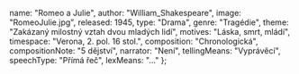 
  name: "Romeo a Julie",
  author: "William_Shakespeare",
  image: "RomeoJulie.jpg",
  released: 1945,
  type: "Drama",
  genre: "Tragédie",
  theme: "Zakázaný milostný vztah dvou mladých lidí",
  motives: "Láska, smrt, mládí",
  timespace: "Verona, 2. pol. 16 stol.",
  composition: "Chronologická",
  compositionNote: "5 dějství",
  narrator: "Není",
  tellingMeans: "Vyprávěcí",
  speechType: "Přímá řeč",
  lexMeans: "..."
};

<Title book={book} />

<Book book={book} />

## Postavy

### Romeo

Syn Monteka, 14 let, prvně povrchně zamilován do Rosaliny, později se zcela zamiluje do Julie.
Hrdý, čestný, romantický

### Julie
Dcera Kapuleta, 13 let, naivní, plně miluje Romea a pro něj i zemřela.

### Vavřinec
Františkán, moudrý, typická středověká postava, ale soucítí s oběma milenci a chce jim pomoct.

### Paris
Mladý šlechtit, příbuzný vévody. Chce si vzít Julii

### Montek, Kapulet
Hlavy dvou znepřátelených rodů, hrdí

### Rosalina
Romeova původní láska

### Tybalt
Bratranec Julie, bojovný, agresivní

### Merkucio
Přítel Romea, příbuzný vévody

## Děj

Děj se odehrává v Italském městě **Verona**, kde spolu soupeří dva znepřátelené rody **Montekové** a
**Kapuletové**. Příběh začíná roztržkou poddaných obou rodů, avšak jen do té doby než přijede vévoda.
Ten oznámí hlavám obou rodin, že pokud se podobný incident bude opakovat znovu, budou
potrestáni smrtí.

_Kapulet_ (hlava rodiny Kapuletů) rozmlouvá s _Parisem_, který si chce vzít _Julii_ (dcera
Kapuleta) a _Kapulet_ ho pozve na velkou hostinu. Na tuto hostinu se chce dostat také _Romeo_
(syn _Monteka_), který zde chce vidět jeho neopětovanou lásku _Rosalinu_. Avšak na hostině se
okamžitě zamiluje do _Julie_, zapomene na _Rosalinu_ a běhěm toho co spolu rozmlouvají, se mu ji
podaří i políbit. Poté ale zjistí, že jsou oba z nepřátelských rodů, ale rozhodnou se to
ignorovat, protože se milují.

Po hostině _Romeo_ opouští své kamarády a vkrade se do zahrady, aby mohl vidět _Julii_. Tu uvidí
na balkóně jak promlouvá sama se sebou. Dozvídá se, že ho _Julie_ skutečně miluje a on se
rozhodně vyjít ze svého krytu a lásku jí opětovat.

Další den se _Romeo_ jde zeptat otce _Vavřince (Lawrence)_, jestli by je oddal. Ten je zaskočen
tím, jak rychle si Romeo našel novou lásku. Ale myslí si že to smíří oba rody a rozhodne se je
oddat.

Poté ho ale chce vyzvat na souboj _Tybalt_ (bratranec Julie), ale _Romeo_ nechce bojovat a do
potyčky se místo něj dostává _Merkucio_ (Romeův přítel). _Merkucio_ je zabit, což rozčílí
_Romea_ do nepříčetnosti, zabije _Tybalta_ a uteče. Vše se dozví vévoda a rozhodne se vyhnat
_Romea_ z města. _Romeo_ je nešťastný a chce se zabít. _Chůva Julie_ mu řekne, že má přijít v noci
za _Julií_.

Mezitím se, ale _Kapulet_ rozhodne že svoji dceru provdá za _Parise_. Svatba se má konat již za 3
dny. _Julie_ stráví noc s _Romeem_, ale hned ráno je konfrontována, tím že si musí vzít _Parise_.
Její otce ji dokonce vyhrožuje že ji vydědí.

_Julie_ jde za otcem _Vavřincem_ a řekne mu, že pokud jí nepomůže z její situace, tak se zabije. Ten
ji dá ampulku s uspávacím práškem, po kterém člověk vypadá, že je mrtvý. Den před svatbou vypije
prášek a ráno ji najdou a nechají pohřbít. Otec _Vavřinec_ chce informovat _Romea_ o prášku, ale
nepodaří se mu to. Ten když se dozví, že je _Julie_ mrtvá podplatí lékárníka aby mu prodal jed.
Chce ulehnout v hrobce vedle Julie. Před hrobkou je ale napaden _Parisem_, který ho chce zatknout.
Během souboje je _Paris_ zabit a _Romeo_ se vydává do hrobky.

_Romeo_ políbí _Julii_, vypije jed a znovu ji políbí, poté ulehá na její hruď a umírá. Do hrobky
přibíhá _Vavřinec_, chce _Julii_ zachránit a odvést ji do kláštera, ale uteče protože přichází
stráže. _Julie_ je nešťastná a nechce odejít, políbí _Romea_ a zabodne se jeho nožem.

Rody se poté rozhodnou usmířit, _Montek_ slíbí že vyrobí zlatou sochu _Julie_ a _Kapulet_ slíbí že vyrobí
sochu _Romea_.

<WilliamShakespeare />

<Renesance />
